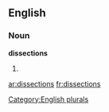 
==English==

===Noun===
'''dissections'''

# {{plural of|[[dissection]]}}

[[Category:English plurals]]

[[ar:dissections]]
[[fr:dissections]]